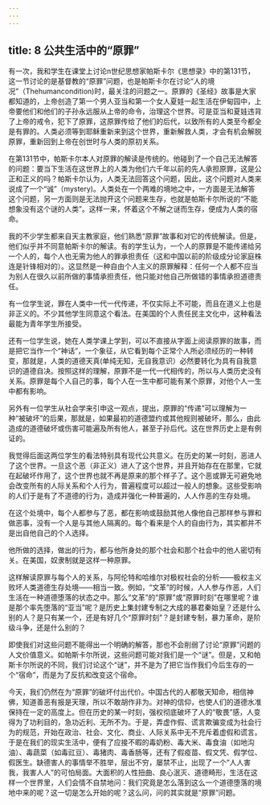 ```yaml
---
---
---
```

title: 8 公共生活中的“原罪”
---



有一次，我和学生在课堂上讨论n世纪思想家帕斯卡尔《思想录》中的第131节，这一节讨论的是基督教的“原罪”问题，也是帕斯卡尔在讨论“人的境况”（Thehumancondition)时，最关注的问题之一。原罪的《圣经》故事是大家都知道的，上帝创造了第一个男人亚当和第一个女人夏娃一起生活在伊甸园中，上帝要他们和他们的子孙永远服从上帝的命令，治理这个世界。可是亚当和夏娃违背了上帝的戒令，犯下了原罪，这原罪传给了他们的后代，以致所有的人类至今都全是有罪的。人类必须等到耶稣重新来到这个世界，重新解救人类，才会有机会解脱原罪，重新回到上帝在创世时与人类的原初关系。

在第131节中，帕斯卡尔本人对原罪的解读是传统的。他碰到了一个自己无法解答的问题：要当下生活在这世界上的人类为他们六千年以前的先人承担原罪，这是公正和正义的吗？帕斯卡尔认为，人类无法回答这个问题，因此，这个问题对人类来说成了一个“诚”（mystery)。人类处在一个两难的境地之中，一方面是无法解答这个问题，另一方面则是无法抛开这个问题来生存，也就是帕斯卡尔所说的“不能想象没有这个谜的人类”。这样一来，怀着这个不解之谜而生存，便成为人类的宿命。

我的不少学生都来自天主教家庭，他们熟悉“原罪”故事和对它的传统解读。但是，他们似乎并不同意帕斯卡尔的解读。有的学生认为，一个人的原罪是不能传递给另一个人的，每个人也无需为他人的罪承担责任（这和中国以前的阶级成分论家庭株连是针锋相对的）。这显然是一种自由个人主义的原罪解释：任何一个人都不应当为别人在很久以前所做的事情承担责任，他只能对他自己所做错的事情承担道德责任。

有一位学生说，罪在人类中一代一代传递，不仅实际上不可能，而且在道义上也是非正义的。不少其他学生同意这个看法。在美国的个人责任民主文化中，这种看法最能为青年学生所接受。

还有一位学生说，她在人类学课上学到，可以不直接从字面上阅读原罪的故事，而是把它当作一个“神话”，一个象征，从它看到每个正常个人所必须经历的一种转变，那就是，人类的道德天真(单纯无知，无自我意识）必然要转化为具有自我意识的道德自决。按照这样的理解，原罪不是一代一代相传的，所以与人类历史没有关系。原罪是每个人自己的事，每个人在一生中都可能有某个原罪，对他个人一生中都有影响。

另外有一位学生从社会学来引申这一观点，提出，原罪的“传递”可以理解为一种“被破坏”的后果，那就是，如果最初的道德盟约或其他规则被破坏，那么，由此造成的道德破坏或伤害可能遍及所有他人，甚至子孙后代。这在世界历史上是有例证的。

我觉得后面这两位学生的看法特别具有现代公共意义。在历史的某一时刻，恶进人了这个世界。一旦这个恶（非正义）进人了这个世界，并且开始存在在那里，它就在起破坏作用了，这个世界也就不再是原来的那个样子了。这个恶或罪无可避免地会改变所有的人际关系和个人行为，普遍程度可以超过一般人的想象。这些受影响的人们于是有了不道德的行为，造成并强化一种普遍的，人人作恶的生存处境。

在这个处境中，每个人都参与了恶，都在影响或鼓励其他人像他自己那样参与罪和做恶事，没有一个人是与其他人隔离的。每个看来是个人的自由行为，其实都并不是出自他自己的个人选择。

他所做的选择，做出的行为，都与他所身处的那个社会和那个社会中的他人密切有关。在美国，奴隶制就是这样一种原罪。

这样解读原罪与每个人的关系，与阿伦特和哈维尔对极权社会的分析——极权主义败坏人类道德生存处境——相当一致。例如，“文革”的时候，人人参与作恶，人们生活在一种道德堕落的状态之中。那么“文革”的“原罪”或“原罪时刻”在哪里呢？谁是那个率先堕落的“亚当”呢？是历史上集封建专制之大成的暴君秦始皇？还是什么别的人？是只有某一个，还是有好几个“原罪时刻”？是封建专制，暴力革命，是阶级斗争，还是什么别的？

即使我们对这些问题不能得出一个明确的解答，那也不会削弱了讨论“原罪”问题的人文价值意义。如帕斯卡尔所说，这些问题可能对我们是一个“谜”。但是，又和帕斯卡尔所说的不同，我们讨论这个“谜”，并不是为了把它当作我们今后生存的一个“宿命”，而是为了反抗和改变这个宿命。

今天，我们仍然在为“原罪”的破坏付出代价。中国古代的人都敬天知命，相信神佛，知道善恶有报是天理，所以不敢胡作非为。对神的信仰，也使人们的道德水准保持在一定的高度上。但在历史的某一时刻，强权彻底破坏了人的“敬畏”感，人变得为了功利目的，急功近利、无所不为。于是，弄虚作假、谎言欺骗变成为社会行为的规范，开始在政治、社会、文化、商业、人际关系中无不充斥着虚假和谎言。于是在我们的现实生活中，便有了应接不暇的毒奶粉、毒大米、毒食油（如地沟油）、毒蔬菜（如毒豇豆）、毒猪肉、毒香肠等，还有了假疫苗、假文凭、假学位、假医生。缺德害人的事情举不胜举，层出不穷，屡禁不止，出现了一个“人人害我，我害人人”的可怕局面。大面积的人性扭曲、良心泯灭、道德畸形，生活在这样一个世界里，人们会情不自禁地问：我们究竟是怎么落到这么一个道德堕落的境地中来的呢？这一切是怎么开始的呢？这么问，问的其实就是“原罪”问题。